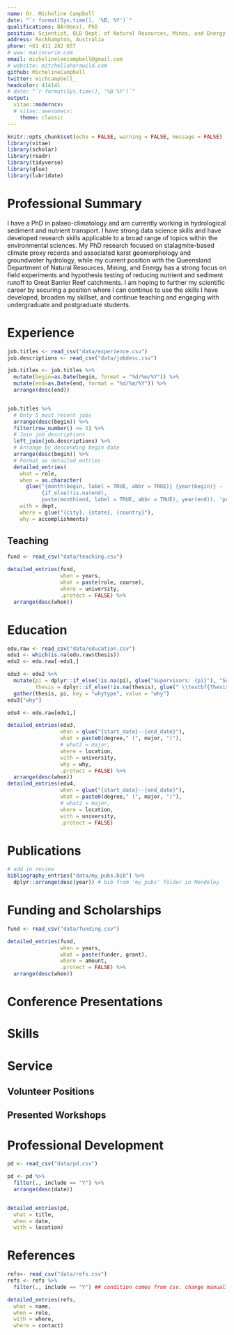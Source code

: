 ```yaml
---
name: Dr. Micheline Campbell
date: "`r format(Sys.time(), '%B, %Y')`"
qualifications: BA(Hons), PhD
position: Scientist, QLD Dept. of Natural Resources, Mines, and Energy
address: Rockhampton, Australia
phone: +61 411 282 657
# www: mariecurie.com
email: michelineleecampbell@gmail.com
# website: mitchelloharawild.com
github: MichelineCampbell
twitter: michcampbell_
headcolor: 414141
# date: "`r format(Sys.time(), '%B %Y')`"
output: 
  vitae::moderncv:
  # vitae::awesomecv:
    theme: classic
---
```

```r
knitr::opts_chunk$set(echo = FALSE, warning = FALSE, message = FALSE)
library(vitae)
library(scholar)
library(readr)
library(tidyverse)
library(glue)
library(lubridate)
```

# Professional Summary 

I have a PhD in palaeo-climatology and am currently working in hydrological sediment and nutrient transport. I have strong data science skills and have developed research skills applicable to a broad range of topics within the environmental sciences. My PhD research focused on stalagmite-based climate proxy records and associated karst geomorphology and groundwater hydrology, while my current position with the Queensland Department of Natural Resources, Mining, and Energy has a strong focus on field experiments and hypothesis testing of reducing nutrient and sediment runoff to Great Barrier Reef catchments. I am hoping to further my scientific career by securing a position where I can continue to use the skills I have developed, broaden my skillset, and continue teaching and engaging with undergraduate and postgraduate students. 

# Experience

<!-- ## Research  -->
<!-- ```{r experience} -->
<!-- experience <- read_csv("data/experience.csv") -->

<!-- experience <- experience %>%  -->
<!--   mutate(begin=as.Date(begin, format = "%d/%m/%Y")) %>%  -->
<!--   mutate(end=as.Date(end, format = "%d/%m/%Y")) %>%  -->
<!--   arrange(desc(end)) -->

<!-- detailed_entries(experience, -->
<!--     what = glue("{role}, {where}"), -->
<!--     when = as.character( -->
<!--       glue("{month(begin, label = TRUE, abbr = TRUE)} {year(begin)} -  -->
<!--            {if_else(!is.na(end),  -->
<!--            paste(month(end, label = TRUE, abbr = TRUE), year(end)), 'present')}")), -->
<!--     # with = employer, -->
<!--     where = glue("{city}, {state}, {country}"))#, -->
<!--     # why = accomplishments)               -->


<!-- ``` -->

```r
job.titles <- read_csv("data/experience.csv")
job.descriptions <- read_csv("data/jobdesc.csv")

job.titles <- job.titles %>% 
  mutate(begin=as.Date(begin, format = "%d/%m/%Y")) %>% 
  mutate(end=as.Date(end, format = "%d/%m/%Y")) %>% 
  arrange(desc(end))


job.titles %>% 
  # Only 5 most recent jobs
  arrange(desc(begin)) %>% 
  filter(row_number() <= 5) %>% 
  # Join job descriptions
  left_join(job.descriptions) %>% 
  # Arrange by descending begin date
  arrange(desc(begin)) %>% 
  # Format as detailed entries
  detailed_entries(
    what = role,
    when = as.character(
      glue("{month(begin, label = TRUE, abbr = TRUE)} {year(begin)} - 
           {if_else(!is.na(end), 
           paste(month(end, label = TRUE, abbr = TRUE), year(end)), 'present')}")),
    with = dept,
    where = glue("{city}, {state}, {country}"),
    why = accomplishments)


```








## Teaching 
```r
fund <- read_csv("data/teaching.csv")

detailed_entries(fund, 
                 when = years,
                 what = paste(role, course),
                 where = university,
                 .protect = FALSE) %>% 
  arrange(desc(when))
```


# Education
```r
edu.raw <- read_csv("data/education.csv")
edu1 <- which(is.na(edu.raw$thesis))
edu2 <- edu.raw[-edu1,]

edu3 <- edu2 %>% 
  mutate(pi = dplyr::if_else(!is.na(pi), glue("Supervisors: {pi}"), "Supervisor: NA"),
         thesis = dplyr::if_else(!is.na(thesis), glue(" \\textbf{Thesis: [thesis]}", .open = "[", .close = "]"),glue(NA))) %>% 
  gather(thesis, pi, key = "whytype", value = "why")
edu3["why"] 

edu4 <- edu.raw[edu1,] 
```

```r
detailed_entries(edu3, 
                 when = glue("{start_date}--{end_date}"),
                 what = paste0(degree," (", major, ")"),
                 # what2 = major,
                 where = location,
                 with = university,
                 why = why,
                 .protect = FALSE) %>% 
  arrange(desc(when))
detailed_entries(edu4, 
                 when = glue("{start_date}--{end_date}"),
                 what = paste0(degree," (", major, ")"),
                 # what2 = major,
                 where = location,
                 with = university,
                 .protect = FALSE)
```

# Publications
```r
# add in review
bibliography_entries("data/my_pubs.bib") %>% 
  dplyr::arrange(desc(year)) # bib from 'my_pubs' folder in Mendeley
```

# Funding and Scholarships
```r
fund <- read_csv("data/funding.csv")

detailed_entries(fund, 
                 when = years,
                 what = paste(funder, grant),
                 where = amount,
                 .protect = FALSE) %>% 
  arrange(desc(when))

```


# Conference Presentations

# Skills

# Service
## Volunteer Positions

## Presented Workshops

# Professional Development
```r
pd <- read_csv("data/pd.csv")

pd <- pd %>%
  filter(., include == "Y") %>% 
  arrange(desc(date))


detailed_entries(pd,
  what = title,
  when = date,
  with = location) 

```

# References
```r
refs<- read_csv("data/refs.csv")
refs <- refs %>% 
  filter(., include == "Y") ## condition comes from csv. change manually to include/exclude referees

detailed_entries(refs,
  what = name,  
  when = role,
  with = where,
  where = contact)

```


<!-- # ```{r refs} -->
<!-- # tribble( -->
<!-- #   ~Name, ~Title, ~Contact, -->
<!-- #   'Dr. Nik Callow',  "Senior Lecturer, School of Agriculture and Environment, The University of Western Australia", "nik.callow@uwa.edu.au; +61 8 6488 1924", -->
<!-- #   'Professor Hamish McGowan',  "School of Earth and Environmental Sciences, The University of Queensland", "h.mcgowan@uq.edu.au", -->
<!-- #   'Dr. Gavan McGrath',"Research Hydrologist, WA Dept. of Biodiversity Conservations and Attractions", "gavan.mcgrath@dbca.wa.gov.au", -->
<!-- #   'Bronwyn Bosomworth',  "A/Senior Scientist Land and Water Science, QLD Dept. of Natural Resources, Mining, and Energy", "bronwyn.bosomworth@dnrme.qld.gov.au" -->
<!-- # ) %>%  -->
<!-- #   detailed_entries( -->
<!-- #     what = Name,  -->
<!-- #     with = Title, -->
<!-- #     where = Contact -->
<!-- #   ) -->
<!-- # ``` -->

